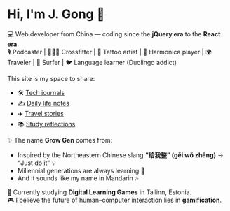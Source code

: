 

# Hi, I'm J. Gong 👋 

💻 Web developer from China — coding since the **jQuery era** to the **React era**.  
🎙️ Podcaster | 🏋🏻‍♂️ Crossfitter | 🎨 Tattoo artist | 🎵 Harmonica player | 🌍 Traveler | 🌊 Surfer | 🐦 Language learner (Duolingo addict)  

This site is my space to share:  
- 🛠️ [Tech journals](/tech)  
- ✍️ [Daily life notes](/plan)  
- ✈️ [Travel stories](/world)  
- 📚 [Study reflections](/fe) 

✨ The name **Grow Gen** comes from:  
- Inspired by the Northeastern Chinese slang **“给我整” (gěi wǒ zhěng)** → “Just do it” 💡
- Millennial generations are always learning 🌱  
- And it sounds like my name in Mandarin 🎶  

📍 Currently studying **Digital Learning Games** in Tallinn, Estonia.  
🎮 I believe the future of human–computer interaction lies in **gamification**.
